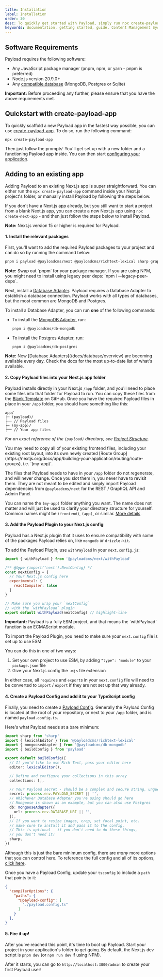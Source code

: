 ```yaml
---
title: Installation
label: Installation
order: 30
desc: To quickly get started with Payload, simply run npx create-payload-app or install from scratch.
keywords: documentation, getting started, guide, Content Management System, cms, headless, javascript, node, react, nextjs
---
```


## Software Requirements

Payload requires the following software:

- Any JavaScript package manager (pnpm, npm, or yarn - pnpm is preferred)
- Node.js version 20.9.0+
- Any [compatible database](/docs/database/overview) (MongoDB, Postgres or Sqlite)

<Banner type="warning">
  <strong>Important:</strong>
  Before proceeding any further, please ensure that you have the above requirements met.
</Banner>

## Quickstart with create-payload-app

To quickly scaffold a new Payload app in the fastest way possible, you can use [create-payload-app](https://npmjs.com/package/create-payload-app). To do so, run the following command:

```
npx create-payload-app
```

Then just follow the prompts! You'll get set up with a new folder and a functioning Payload app inside. You can then start [configuring your application](../configuration/overview).

## Adding to an existing app

Adding Payload to an existing Next.js app is super straightforward. You can either run the `npx create-payload-app` command inside your Next.js project's folder, or manually install Payload by following the steps below.

If you don't have a Next.js app already, but you still want to start a project from a blank Next.js app, you can create a new Next.js app using `npx create-next-app` - and then just follow the steps below to install Payload.

<Banner type="info">
  <strong>Note:</strong> Next.js version 15 or higher is required for Payload.
</Banner>

#### 1. Install the relevant packages

First, you'll want to add the required Payload packages to your project and can do so by running the command below:

```bash
pnpm i payload @payloadcms/next @payloadcms/richtext-lexical sharp graphql
```

<Banner type="warning">
  <strong>Note:</strong>
  Swap out `pnpm` for your package manager. If you are using NPM, you might need to install using legacy peer deps: `npm i --legacy-peer-deps`.
</Banner>

Next, install a [Database Adapter](/docs/database/overview). Payload requires a Database Adapter to establish a database connection. Payload works with all types of databases, but the most common are MongoDB and Postgres.

To install a Database Adapter, you can run **one** of the following commands:

- To install the [MongoDB Adapter](../database/mongodb), run:
    ```bash
    pnpm i @payloadcms/db-mongodb
    ```

- To install the [Postgres Adapter](../database/postgres), run:
    ```bash
    pnpm i @payloadcms/db-postgres
    ```

<Banner type="success">
  <strong>Note:</strong>
  New [Database Adapters](/docs/database/overview) are becoming available every day. Check the docs for the most up-to-date list of what's available.
</Banner>

#### 2. Copy Payload files into your Next.js app folder

Payload installs directly in your Next.js `/app` folder, and you'll need to place some files into that folder for Payload to run. You can copy these files from the [Blank Template](https://github.com/payloadcms/payload/tree/main/templates/blank/src/app/(payload)) on GitHub. Once you have the required Payload files in place in your `/app` folder, you should have something like this:

```plaintext
app/
├─ (payload)/
├── // Payload files
├─ (my-app)/
├── // Your app files
```

_For an exact reference of the `(payload)` directory, see [Project Structure](../admin/overview#project-structure)._

<Banner type="warning">
  You may need to copy all of your existing frontend files, including your existing root layout, into its own newly created [Route Group](https://nextjs.org/docs/app/building-your-application/routing/route-groups), i.e. `(my-app)`.
</Banner>

The files that Payload needs to have in your `/app` folder do not regenerate, and will never change. Once you slot them in, you never have to revisit them. They are not meant to be edited and simply import Payload dependencies from `@payloadcms/next` for the REST / GraphQL API and Admin Panel.

You can name the `(my-app)` folder anything you want. The name does not matter and will just be used to clarify your directory structure for yourself. Common names might be `(frontend)`, `(app)`, or similar. [More details](../admin/overview).

#### 3. Add the Payload Plugin to your Next.js config

Payload has a Next.js plugin that it uses to ensure compatibility with some of the packages Payload relies on, like `mongodb` or `drizzle-kit`.

To add the Payload Plugin, use `withPayload` in your `next.config.js`:

```js
import { withPayload } from '@payloadcms/next/withPayload'

/** @type {import('next').NextConfig} */
const nextConfig = {
  // Your Next.js config here
  experimental: {
    reactCompiler: false
  }
}

// Make sure you wrap your `nextConfig`
// with the `withPayload` plugin
export default withPayload(nextConfig) // highlight-line
```

<Banner type="warning">
  <strong>Important:</strong>
  Payload is a fully ESM project, and that means the `withPayload` function is an ECMAScript module.
</Banner>

To import the Payload Plugin, you need to make sure your `next.config` file is set up to use ESM.

You can do this in one of two ways:

1. Set your own project to use ESM, by adding `"type": "module"` to your `package.json` file
2. Give your Next.js config the `.mjs` file extension

In either case, all `require`s and `export`s in your `next.config` file will need to be converted to `import` / `export` if they are not set up that way already.

#### 4. Create a Payload Config and add it to your TypeScript config

Finally, you need to create a [Payload Config](../configuration/overview). Generally the Payload Config is located at the root of your repository, or next to your `/app` folder, and is named `payload.config.ts`.

Here's what Payload needs at a bare minimum:

```ts
import sharp from 'sharp'
import { lexicalEditor } from '@payloadcms/richtext-lexical'
import { mongooseAdapter } from '@payloadcms/db-mongodb'
import { buildConfig } from 'payload'

export default buildConfig({
  // If you'd like to use Rich Text, pass your editor here
  editor: lexicalEditor(),

  // Define and configure your collections in this array
  collections: [],

  // Your Payload secret - should be a complex and secure string, unguessable
  secret: process.env.PAYLOAD_SECRET || '',
  // Whichever Database Adapter you're using should go here
  // Mongoose is shown as an example, but you can also use Postgres
  db: mongooseAdapter({
    url: process.env.DATABASE_URI || '',
  }),
  // If you want to resize images, crop, set focal point, etc.
  // make sure to install it and pass it to the config.
  // This is optional - if you don't need to do these things,
  // you don't need it!
  sharp,
})
```

Although this is just the bare minimum config, there are _many_ more options that you can control here. To reference the full config and all of its options, [click here](/docs/configuration/overview).

Once you have a Payload Config, update your `tsconfig` to include a `path` that points to it:

```json
{
  "compilerOptions": {
    "paths": {
      "@payload-config": [
        "./payload.config.ts"
      ]
    }
  },
}
```

#### 5. Fire it up!

After you've reached this point, it's time to boot up Payload. Start your project in your application's folder to get going. By default, the Next.js dev script is `pnpm dev` (or `npm run dev` if using NPM).

After it starts, you can go to `http://localhost:3000/admin` to create your first Payload user!

